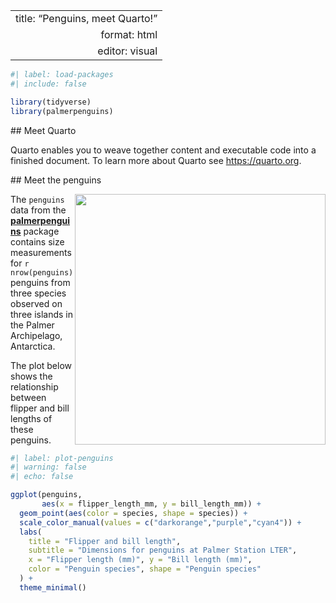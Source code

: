 ---
 title: "Penguins, meet Quarto!"
 format: html
 editor: visual
 ---

 ```r
 #| label: load-packages
 #| include: false

 library(tidyverse)
 library(palmerpenguins)
 ```

 ## Meet Quarto

 Quarto enables you to weave together content and executable code into a finished document. To learn more about Quarto see <https://quarto.org>.

 ## Meet the penguins

 ![](https://raw.githubusercontent.com/quarto-dev/quarto-web/main/docs/get-started/hello/rstudio/lter_penguins.png){style="float:right;" fig-alt="Illustration of three species of Palmer Archipelago penguins: Chinstrap, Gentoo, and Adelie. Artwork by @allison_horst." width="401"}

 The `penguins` data from the [**palmerpenguins**](https://allisonhorst.github.io/palmerpenguins "palmerpenguins R package") package contains size measurements for `r nrow(penguins)` penguins from three species observed on three islands in the Palmer Archipelago, Antarctica.

 The plot below shows the relationship between flipper and bill lengths of these penguins.

 ```r
 #| label: plot-penguins
 #| warning: false
 #| echo: false

 ggplot(penguins, 
        aes(x = flipper_length_mm, y = bill_length_mm)) +
   geom_point(aes(color = species, shape = species)) +
   scale_color_manual(values = c("darkorange","purple","cyan4")) +
   labs(
     title = "Flipper and bill length",
     subtitle = "Dimensions for penguins at Palmer Station LTER",
     x = "Flipper length (mm)", y = "Bill length (mm)",
     color = "Penguin species", shape = "Penguin species"
   ) +
   theme_minimal()
 ```
